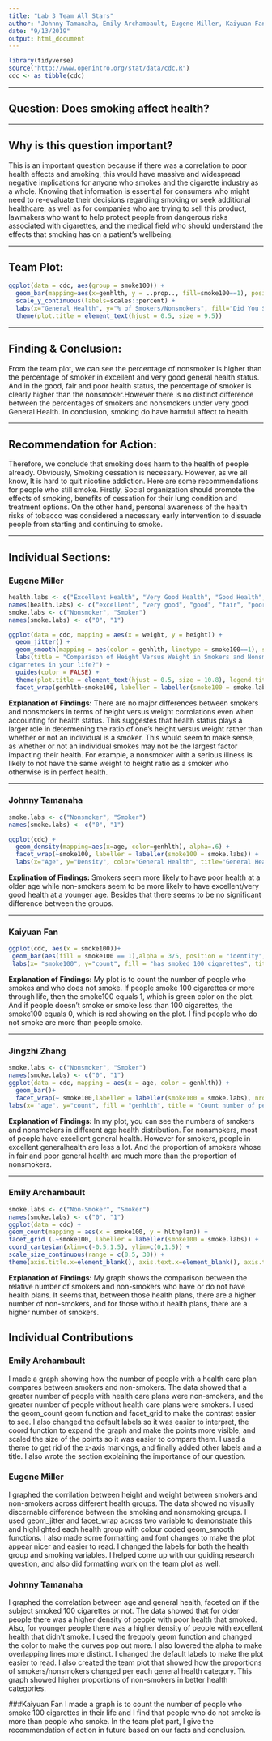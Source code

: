 ---
title: "Lab 3 Team All Stars"
author: "Johnny Tamanaha, Emily Archambault, Eugene Miller, Kaiyuan Fan, Jingzhi Zhang"
date: "9/13/2019"
output: html_document
---
```{r, setup, echo = FALSE, message = FALSE, error=TRUE, warning=FALSE}
library(tidyverse)
source("http://www.openintro.org/stat/data/cdc.R")
cdc <- as_tibble(cdc)
```
---

## Question: Does smoking affect health?

---

## Why is this question important?
This is an important question because if there was a correlation to poor health effects and smoking, this would have massive and widespread negative implications for anyone who smokes and the cigarette industry as a whole. Knowing that information is essential for consumers who might need to re-evaluate their decisions regarding smoking or seek additional healthcare, as well as for companies who are trying to sell this product, lawmakers who want to help protect people from dangerous risks associated with cigarettes, and the medical field who should understand the effects that smoking has on a patient’s wellbeing.

---

## Team Plot:

```{r, echo=FALSE, fig.align='center'}
ggplot(data = cdc, aes(group = smoke100)) +
  geom_bar(mapping=aes(x=genhlth, y = ..prop.., fill=smoke100==1), position="dodge") +
  scale_y_continuous(labels=scales::percent) +
  labs(x="General Health", y="% of Smokers/Nonsmokers", fill="Did You Smoke 100 Cigarettes?", title="Percent of Subjects Who've Smoked 100 Cigarettes per Each General Health Category") +
  theme(plot.title = element_text(hjust = 0.5, size = 9.5))
```

---






## Finding & Conclusion:
From the team plot, we can see the percentage of nonsmoker is higher than the percentage of smoker in excellent and very good general health status. And in the good, fair and poor health status, the percentage of smoker is clearly higher than the nonsmoker.However there is no distinct difference between the percentages of smokers and nonsmokers under very good General Health. In conclusion, smoking do have harmful affect to health.


---

## Recommendation for Action:

 
 Therefore, we conclude that smoking does harm to the health of people already. Obviously,  Smoking cessation is necessary. However, as we all know, It is hard to quit nicotine addiction. 
Here are some recommendations for people who still smoke.  Firstly, Social organization should promote the effects of smoking, benefits of cessation for their lung condition and treatment options. On the other hand,  personal awareness of the health risks of tobacco was considered a necessary early intervention to dissuade people from starting and continuing to smoke.





---

## Individual Sections:

### Eugene Miller
```{r Eugenes_Code, echo = FALSE, message = FALSE, fig.width=12, fig.height=8, fig.align='center'}
health.labs <- c("Excellent Health", "Very Good Health", "Good Health", "Fair Health", "Poor Health")
names(health.labs) <- c("excellent", "very good", "good", "fair", "poor")
smoke.labs <- c("Nonsmoker", "Smoker")
names(smoke.labs) <- c("0", "1")

ggplot(data = cdc, mapping = aes(x = weight, y = height)) +
  geom_jitter() +
  geom_smooth(mapping = aes(color = genhlth, linetype = smoke100==1), se = FALSE) +
  labs(title = "Comparison of Height Versus Weight in Smokers and Nonsmokers Across Health Status", y = "Height (in)", x = "Weight (lbs)", linetype = "Have you smoked 100 
cigarretes in your life?") +
  guides(color = FALSE) +
  theme(plot.title = element_text(hjust = 0.5, size = 10.8), legend.title = element_text(size = 9), legend.text = element_text(size = 7)) +
  facet_wrap(genhlth~smoke100, labeller = labeller(smoke100 = smoke.labs, genhlth = health.labs))
```

__Explanation of Findings:__
There are no major differences between smokers and nonsmokers in terms of height versus weight corrolations even when accounting for health status. This suggestes that health status plays a larger role in determening the ratio of one's height versus weight rather than whether or not an individual is a smoker. This would seem to make sense, as whether or not an individual smokes may not be the largest factor impacting their health. For example, a nonsmoker with a serious illness is likely to not have the same weight to height ratio as a smoker who otherwise is in perfect health. 

---

### Johnny Tamanaha
```{r, echo=FALSE, message=FALSE, fig.align='center'}
smoke.labs <- c("Nonsmoker", "Smoker")
names(smoke.labs) <- c("0", "1")

ggplot(cdc) +
  geom_density(mapping=aes(x=age, color=genhlth), alpha=.6) +
  facet_wrap(~smoke100, labeller = labeller(smoke100 = smoke.labs)) +
  labs(x="Age", y="Density", color="General Health", title="General Health Density vs Age Split by Smoker/NonSmoker")
```

__Explination of Findings:__ Smokers seem more likely to have poor health at a older age while non-smokers seem to be more likely to have excellent/very good health at a younger age. Besides that there seems to be no significant difference between the groups.


---

### Kaiyuan Fan 
```{r, echo=FALSE, messgae=FALSE, error=TRUE, fig.align='center'}
ggplot(cdc, aes(x = smoke100))+
 geom_bar(aes(fill = smoke100 == 1),alpha = 3/5, position = "identity", show.legend = TRUE) +
 labs(x= "smoke100", y="count", fill = "has smoked 100 cigarettes", title = "Count number of people smoke 100 cigarettes or more")
```
 
__Explanation of Findings:__ My plot is to count the number of people who smokes and who does not smoke.
   If people smoke 100 cigarettes or more through life, then the smoke100 equals 1, which is green color on the plot. And if people doesn't smoke or smoke less than 100 cigarettes, the smoke100 equals 0, which is red showing on the plot. I find people who do not smoke are more than people smoke.


---

### Jingzhi Zhang
```{r, echo=FALSE, messgae=FALSE, error=TRUE, fig.align='center'}
smoke.labs <- c("Nonsmoker", "Smoker")
names(smoke.labs) <- c("0", "1")
ggplot(data = cdc, mapping = aes(x = age, color = genhlth)) + 
  geom_bar()+
  facet_wrap(~ smoke100,labeller = labeller(smoke100 = smoke.labs), nrow = 2)+
labs(x= "age", y="count", fill = "genhlth", title = "Count number of people in different genhlth between different age")
```

__Explanation of Findings:__ In my plot, you can see the numbers of smokers and nonsmokers in different age health distribution. For nonsmokers, most of people have excellent general health. However for smokers, people in excellent generalhealth are less a lot. And the proportion of smokers whose in fair and poor general health are much more than the proportion of nonsmokers.


---


### Emily Archambault

```{r, echo=FALSE, message=FALSE, error=TRUE, fig.align='center'}
smoke.labs <- c("Non-Smoker", "Smoker")
names(smoke.labs) <- c("0", "1")
ggplot(data = cdc) + 
geom_count(mapping = aes(x = smoke100, y = hlthplan)) + 
facet_grid (.~smoke100, labeller = labeller(smoke100 = smoke.labs)) + 
coord_cartesian(xlim=c(-0.5,1.5), ylim=c(0,1.5)) + 
scale_size_continuous(range = c(0.5, 30)) + 
theme(axis.title.x=element_blank(), axis.text.x=element_blank(), axis.ticks.x=element_blank()) + labs(title = "Comparison of Smokers and Non-Smokers with a Health Plan", y = "No Health Plan vs Health Plan")
```

__Explanation of Findings:__
My graph shows the comparison between the relative number of smokers and non-smokers who have or do not have health plans. It seems that, between those health plans, there are a higher number of non-smokers, and for those without health plans, there are a higher number of smokers.


## Individual Contributions

### Emily Archambault
I made a graph showing how the number of people with a health care plan compares between smokers and non-smokers. The data showed that a greater number of people with health care plans were non-smokers, and the greater number of people without health care plans were smokers. I used the geom_count geom function and facet_grid to make the contrast easier to see. I also changed the default labels so it was easier to interpret, the coord function to expand the graph and make the points more visible, and scaled the size of the points so it was easier to compare them. I used a theme to get rid of the x-axis markings, and finally added other labels and a title. I also wrote the section explaining the importance of our question.

### Eugene Miller
I graphed the corrilation between height and weight between smokers and non-smokers across different health groups. The data showed no visually discernable difference between the smoking and nonsmoking groups. I used geom_jitter and facet_wrap across two variable to demonstrate this and highlighted each health group with colour coded geom_smooth functions. I also made some formatting and font changes to make the plot appear nicer and easier to read. I changed the labels for both the health group and smoking variables. I helped come up with our guiding research question, and also did formatting work on the team plot as well.

### Johnny Tamanaha
I graphed the correlation between age and general health, faceted on if the subject smoked 100 cigarettes or not. The data showed that for older people there was a higher density of people with poor health that smoked. Also, for younger people there was a higher density of people with excellent health that didn't smoke. I used the freqpoly geom function and changed the color to make the curves pop out more. I also lowered the alpha to make overlapping lines more distinct. I changed the default labels to make the plot easier to read. I also created the team plot that showed how the proportions of smokers/nonsmokers changed per each general health category. This graph showed higher proportions of non-smokers in better health categories.

###Kaiyuan Fan
I made a graph is to count the number of people who smoke 100 cigarettes in their life and I find that people who do not smoke is more than people who smoke. In the team plot part, I give the recommendation of action in future based on our facts and conclusion.